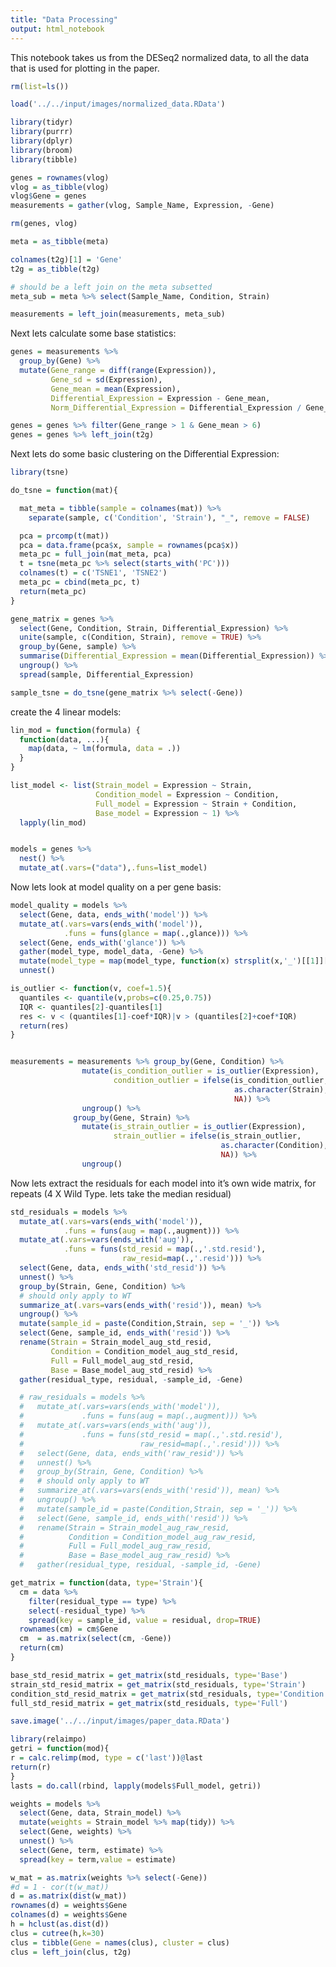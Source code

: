 ```yaml
---
title: "Data Processing"
output: html_notebook
---
```


This notebook takes us from the DESeq2 normalized data, to all the data that is used for plotting in the paper.

```r

rm(list=ls())

load('../../input/images/normalized_data.RData')

library(tidyr)
library(purrr)
library(dplyr)
library(broom)
library(tibble)

genes = rownames(vlog)
vlog = as_tibble(vlog)
vlog$Gene = genes
measurements = gather(vlog, Sample_Name, Expression, -Gene)

rm(genes, vlog)

meta = as_tibble(meta)

colnames(t2g)[1] = 'Gene'
t2g = as_tibble(t2g)

# should be a left join on the meta subsetted
meta_sub = meta %>% select(Sample_Name, Condition, Strain)

measurements = left_join(measurements, meta_sub)

```

Next lets calculate some base statistics:

```r
genes = measurements %>%
  group_by(Gene) %>%
  mutate(Gene_range = diff(range(Expression)),
         Gene_sd = sd(Expression),
         Gene_mean = mean(Expression),
         Differential_Expression = Expression - Gene_mean,
         Norm_Differential_Expression = Differential_Expression / Gene_sd)
```


```r
genes = genes %>% filter(Gene_range > 1 & Gene_mean > 6)
genes = genes %>% left_join(t2g)
```



Next lets do some basic clustering on the Differential Expression:

```r
library(tsne)

do_tsne = function(mat){

  mat_meta = tibble(sample = colnames(mat)) %>%
    separate(sample, c('Condition', 'Strain'), "_", remove = FALSE)

  pca = prcomp(t(mat))
  pca = data.frame(pca$x, sample = rownames(pca$x))
  meta_pc = full_join(mat_meta, pca)
  t = tsne(meta_pc %>% select(starts_with('PC')))
  colnames(t) = c('TSNE1', 'TSNE2')
  meta_pc = cbind(meta_pc, t)
  return(meta_pc)
}

gene_matrix = genes %>%
  select(Gene, Condition, Strain, Differential_Expression) %>%
  unite(sample, c(Condition, Strain), remove = TRUE) %>%
  group_by(Gene, sample) %>%
  summarise(Differential_Expression = mean(Differential_Expression)) %>% # median would be better
  ungroup() %>%
  spread(sample, Differential_Expression)

sample_tsne = do_tsne(gene_matrix %>% select(-Gene))

```


create the 4 linear models:

```r

lin_mod = function(formula) {
  function(data, ...){
    map(data, ~ lm(formula, data = .))
  }
}

list_model <- list(Strain_model = Expression ~ Strain,
                   Condition_model = Expression ~ Condition,
                   Full_model = Expression ~ Strain + Condition,
                   Base_model = Expression ~ 1) %>%
  lapply(lin_mod)


models = genes %>%
  nest() %>%
  mutate_at(.vars=("data"),.funs=list_model)

```

Now lets look at model quality on a per gene basis:

```r
model_quality = models %>%
  select(Gene, data, ends_with('model')) %>%
  mutate_at(.vars=vars(ends_with('model')),
            .funs = funs(glance = map(.,glance))) %>%
  select(Gene, ends_with('glance')) %>%
  gather(model_type, model_data, -Gene) %>%
  mutate(model_type = map(model_type, function(x) strsplit(x,'_')[[1]][1])) %>%
  unnest()
```


```r

is_outlier <- function(v, coef=1.5){
  quantiles <- quantile(v,probs=c(0.25,0.75))
  IQR <- quantiles[2]-quantiles[1]
  res <- v < (quantiles[1]-coef*IQR)|v > (quantiles[2]+coef*IQR)
  return(res)
}


measurements = measurements %>% group_by(Gene, Condition) %>%
                mutate(is_condition_outlier = is_outlier(Expression),
                       condition_outlier = ifelse(is_condition_outlier,
                                                  as.character(Strain),
                                                  NA)) %>%
                ungroup() %>%
              group_by(Gene, Strain) %>%
                mutate(is_strain_outlier = is_outlier(Expression),
                       strain_outlier = ifelse(is_strain_outlier,
                                               as.character(Condition),
                                               NA)) %>%
                ungroup()
```


Now lets extract the residuals for each model into it's own wide matrix, for repeats (4 X Wild Type. lets take the median residual)

```r
std_residuals = models %>%
  mutate_at(.vars=vars(ends_with('model')),
            .funs = funs(aug = map(.,augment))) %>%
  mutate_at(.vars=vars(ends_with('aug')),
            .funs = funs(std_resid = map(.,'.std.resid'),
                         raw_resid=map(.,'.resid'))) %>%
  select(Gene, data, ends_with('std_resid')) %>%
  unnest() %>%
  group_by(Strain, Gene, Condition) %>%
  # should only apply to WT
  summarize_at(.vars=vars(ends_with('resid')), mean) %>%
  ungroup() %>%
  mutate(sample_id = paste(Condition,Strain, sep = '_')) %>%
  select(Gene, sample_id, ends_with('resid')) %>%
  rename(Strain = Strain_model_aug_std_resid,
         Condition = Condition_model_aug_std_resid,
         Full = Full_model_aug_std_resid,
         Base = Base_model_aug_std_resid) %>%
  gather(residual_type, residual, -sample_id, -Gene)

  # raw_residuals = models %>%
  #   mutate_at(.vars=vars(ends_with('model')),
  #             .funs = funs(aug = map(.,augment))) %>%
  #   mutate_at(.vars=vars(ends_with('aug')),
  #             .funs = funs(std_resid = map(.,'.std.resid'),
  #                          raw_resid=map(.,'.resid'))) %>%
  #   select(Gene, data, ends_with('raw_resid')) %>%
  #   unnest() %>%
  #   group_by(Strain, Gene, Condition) %>%
  #   # should only apply to WT
  #   summarize_at(.vars=vars(ends_with('resid')), mean) %>%
  #   ungroup() %>%
  #   mutate(sample_id = paste(Condition,Strain, sep = '_')) %>%
  #   select(Gene, sample_id, ends_with('resid')) %>%
  #   rename(Strain = Strain_model_aug_raw_resid,
  #          Condition = Condition_model_aug_raw_resid,
  #          Full = Full_model_aug_raw_resid,
  #          Base = Base_model_aug_raw_resid) %>%
  #   gather(residual_type, residual, -sample_id, -Gene)

get_matrix = function(data, type='Strain'){
  cm = data %>%
    filter(residual_type == type) %>%
    select(-residual_type) %>%
    spread(key = sample_id, value = residual, drop=TRUE)
  rownames(cm) = cm$Gene
  cm  = as.matrix(select(cm, -Gene))
  return(cm)
}

base_std_resid_matrix = get_matrix(std_residuals, type='Base')
strain_std_resid_matrix = get_matrix(std_residuals, type='Strain')
condition_std_resid_matrix = get_matrix(std_residuals, type='Condition')
full_std_resid_matrix = get_matrix(std_residuals, type='Full')

```
```r
save.image('../../input/images/paper_data.RData')
```

```r
library(relaimpo)
getri = function(mod){
r = calc.relimp(mod, type = c('last'))@last
return(r)
}
lasts = do.call(rbind, lapply(models$Full_model, getri))
```

```r
weights = models %>%
  select(Gene, data, Strain_model) %>%
  mutate(weights = Strain_model %>% map(tidy)) %>%
  select(Gene, weights) %>%
  unnest() %>%
  select(Gene, term, estimate) %>%
  spread(key = term,value = estimate)

w_mat = as.matrix(weights %>% select(-Gene))
#d = 1 - cor(t(w_mat))
d = as.matrix(dist(w_mat))
rownames(d) = weights$Gene
colnames(d) = weights$Gene
h = hclust(as.dist(d))
clus = cutree(h,k=30)
clus = tibble(Gene = names(clus), cluster = clus)
clus = left_join(clus, t2g)
```
